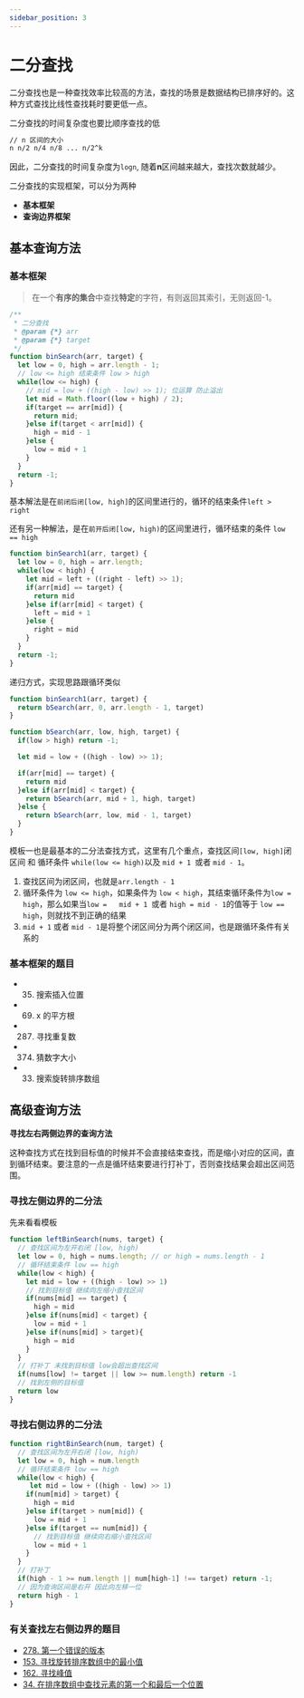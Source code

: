 ```yaml
---
sidebar_position: 3
---
```


# 二分查找


二分查找也是一种查找效率比较高的方法，查找的场景是数据结构已排序好的。这种方式查找比线性查找耗时要更低一点。

二分查找的时间复杂度也要比顺序查找的低

```bash
// n 区间的大小
n n/2 n/4 n/8 ... n/2^k 
```

因此，二分查找的时间复杂度为`logn`, 随着**n**区间越来越大，查找次数就越少。

二分查找的实现框架，可以分为两种

* **基本框架**
* **查询边界框架**

## 基本查询方法

### 基本框架 
 
> 在一个**有序的集合**中查找**特定**的字符，有则返回其索引，无则返回-1。

```js
/**
 * 二分查找
 * @param {*} arr 
 * @param {*} target 
 */
function binSearch(arr, target) {
  let low = 0, high = arr.length - 1;
  // low <= high 结束条件 low > high
  while(low <= high) {
    // mid = low + ((high - low) >> 1); 位运算 防止溢出
    let mid = Math.floor((low + high) / 2);
    if(target == arr[mid]) {
      return mid;
    }else if(target < arr[mid]) {
      high = mid - 1
    }else {
      low = mid + 1
    }
  }
  return -1;
}
```

基本解法是在`前闭后闭[low, high]`的区间里进行的，循环的结束条件`left > right`  

还有另一种解法，是在`前开后闭[low, high)`的区间里进行，循环结束的条件 `low == high` 

```js
function binSearch1(arr, target) {
  let low = 0, high = arr.length;
  while(low < high) {
    let mid = left + ((right - left) >> 1);
    if(arr[mid] == target) {
      return mid
    }else if(arr[mid] < target) {
      left = mid + 1
    }else {
      right = mid
    }
  }
  return -1;
}
```

递归方式，实现思路跟循环类似

```js
function binSearch1(arr, target) {
  return bSearch(arr, 0, arr.length - 1, target)
}

function bSearch(arr, low, high, target) {
  if(low > high) return -1;

  let mid = low + ((high - low) >> 1);

  if(arr[mid] == target) {
    return mid
  }else if(arr[mid] < target) {
    return bSearch(arr, mid + 1, high, target)
  }else {
    return bSearch(arr, low, mid - 1, target)
  }
}
```

模板一也是最基本的二分法查找方式，这里有几个重点，查找区间`[low, high]`闭区间 和 循环条件 `while(low <= high)`以及 `mid + 1 `或者 `mid - 1`。

1.  查找区间为闭区间，也就是`arr.length - 1`
2.  循环条件为 `low <= high`，如果条件为 `low < high`，其结束循环条件为`low = high`，那么如果当`low =   mid + 1 `或者 `high = mid - 1`的值等于 `low == high`，则就找不到正确的结果
3.  `mid + 1` 或者 `mid - 1`是将整个闭区间分为两个闭区间，也是跟循环条件有关系的

### 基本框架的题目

* 35. 搜索插入位置
* 69. x 的平方根
* 287. 寻找重复数
* 374. 猜数字大小
* 33. 搜索旋转排序数组

## 高级查询方法

**寻找左右两侧边界的查询方法**

这种查找方式在找到目标值的时候并不会直接结束查找，而是缩小对应的区间，直到循环结束。要注意的一点是循环结束要进行打补丁，否则查找结果会超出区间范围。


### 寻找左侧边界的二分法

先来看看模板

```js
function leftBinSearch(nums, target) {
  // 查找区间为左开右闭 [low, high)
  let low = 0, high = nums.length; // or high = nums.length - 1
  // 循环结束条件 low == high
  while(low < high) {
    let mid = low + ((high - low) >> 1)
    // 找到目标值 继续向左缩小查找区间
    if(nums[mid] == target) {
      high = mid
    }else if(nums[mid] < target) {
      low = mid + 1
    }else if(nums[mid] > target){
      high = mid
    }
  }
  // 打补丁 未找到目标值 low会超出查找区间
  if(nums[low] != target || low >= num.length) return -1
  // 找到左侧的目标值
  return low
}
```

### 寻找右侧边界的二分法

```js
function rightBinSearch(num, target) {
  // 查找区间为左开右闭 [low, high)
  let low = 0, high = num.length
  // 循环结束条件 low == high
  while(low < high) {
     let mid = low + ((high - low) >> 1)
    if(num[mid] > target) {
      high = mid
    }else if(target > num[mid]) {
      low = mid + 1
    }else if(target == num[mid]) {
      // 找到目标值 继续向右缩小查找区间
      low = mid + 1
    }
  }
  // 打补丁
  if(high - 1 >= num.length || num[high-1] !== target) return -1;
  // 因为查询区间是右开 因此向左移一位
  return high - 1
}
```

### 有关查找左右侧边界的题目

* [278. 第一个错误的版本](https://leetcode-cn.com/problems/first-bad-version/)
* [153. 寻找旋转排序数组中的最小值](https://leetcode-cn.com/problems/find-minimum-in-rotated-sorted-array/)
* [162. 寻找峰值](https://leetcode-cn.com/problems/find-peak-element/)
* [34. 在排序数组中查找元素的第一个和最后一个位置](https://leetcode-cn.com/problems/find-first-and-last-position-of-element-in-sorted-array/)